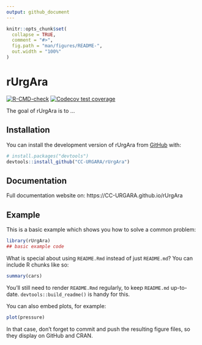 ```yaml
---
output: github_document
---
```


<!-- README.md is generated from README.Rmd. Please edit that file -->

```r
knitr::opts_chunk$set(
  collapse = TRUE,
  comment = "#>",
  fig.path = "man/figures/README-",
  out.width = "100%"
)
```

# rUrgAra

<!-- badges: start -->
[![R-CMD-check](https://github.com/CC-URGARA/rUrgAra/actions/workflows/R-CMD-check.yaml/badge.svg)](https://github.com/CC-URGARA/rUrgAra/actions/workflows/R-CMD-check.yaml)
[![Codecov test coverage](https://codecov.io/gh/CC-URGARA/rUrgAra/branch/master/graph/badge.svg)](https://app.codecov.io/gh/CC-URGARA/rUrgAra?branch=master)
<!-- badges: end -->

The goal of rUrgAra is to ...

## Installation

You can install the development version of rUrgAra from [GitHub](https://github.com/) with:

``` r
# install.packages("devtools")
devtools::install_github("CC-URGARA/rUrgAra")
```

## Documentation

Full documentation website on: https://CC-URGARA.github.io/rUrgAra

## Example

This is a basic example which shows you how to solve a common problem:

```r
library(rUrgAra)
## basic example code
```

What is special about using `README.Rmd` instead of just `README.md`? You can include R chunks like so:

```r
summary(cars)
```

You'll still need to render `README.Rmd` regularly, to keep `README.md` up-to-date. `devtools::build_readme()` is handy for this.

You can also embed plots, for example:

```r
plot(pressure)
```

In that case, don't forget to commit and push the resulting figure files, so they display on GitHub and CRAN.
